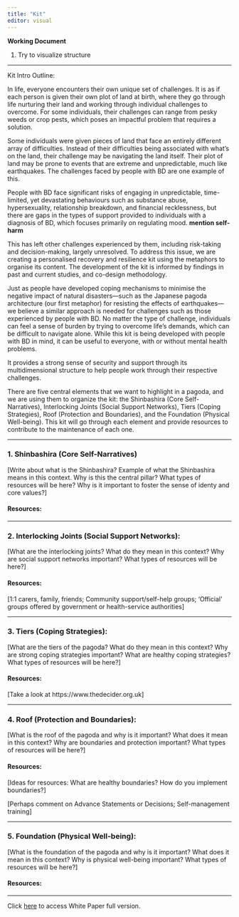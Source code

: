 ```yaml
---
title: "Kit"
editor: visual
---
```


**Working Document**

1.  Try to visualize structure

------------------------------------------------------------------------

Kit Intro Outline:

In life, everyone encounters their own unique set of challenges. It is as if each person is given their own plot of land at birth, where they go through life nurturing their land and working through individual challenges to overcome. For some individuals, their challenges can range from pesky weeds or crop pests, which poses an impactful problem that requires a solution.

Some individuals were given pieces of land that face an entirely different array of difficulties. Instead of their difficulties being associated with what's on the land, their challenge may be navigating the land itself. Their plot of land may be prone to events that are extreme and unpredictable, much like earthquakes. The challenges faced by people with BD are one example of this.

People with BD face significant risks of engaging in unpredictable, time-limited, yet devastating behaviours such as substance abuse, hypersexuality, relationship breakdown, and financial recklessness, but there are gaps in the types of support provided to individuals with a diagnosis of BD, which focuses primarily on regulating mood.  **mention self-harm**

This has left other challenges experienced by them, including risk-taking and decision-making, largely unresolved. To address this issue, we are creating a personalised recovery and resilience kit using the metaphors to organise its content. The development of the kit is informed by findings in past and current studies, and co-design methodology.

Just as people have developed coping mechanisms to minimise the negative impact of natural disasters—such as the Japanese pagoda architecture (our first metaphor) for resisting the effects of earthquakes—we believe a similar approach is needed for challenges such as those experienced by people with BD. No matter the type of challenge, individuals can feel a sense of burden by trying to overcome life's demands, which can be difficult to navigate alone. While this kit is being developed with people with BD in mind, it can be useful to everyone, with or without mental health problems.

It provides a strong sense of security and support through its multidimensional structure to help people work through their respective challenges.

There are five central elements that we want to highlight in a pagoda, and we are using them to organize the kit: the Shinbashira (Core Self-Narratives), Interlocking Joints (Social Support Networks), Tiers (Coping Strategies), Roof (Protection and Boundaries), and the Foundation (Physical Well-being). This kit will go through each element and provide resources to contribute to the maintenance of each one.

------------------------------------------------------------------------

### **1. Shinbashira (Core Self-Narratives)**

\[Write about what is the Shinbashira? Example of what the Shinbashira means in this context. Why is this the central pillar? What types of resources will be here? Why is it important to foster the sense of identy and core values?\]

#### **Resources:**

------------------------------------------------------------------------

### **2. Interlocking Joints (Social Support Networks)**:

\[What are the interlocking joints? What do they mean in this context? Why are social support networks important? What types of resources will be here?\]

#### **Resources:**

\[1:1 carers, family, friends; Community support/self-help groups; 'Official' groups offered by government or health-service authorities\]

------------------------------------------------------------------------

### **3. Tiers (Coping Strategies)**:

\[What are the tiers of the pagoda? What do they mean in this context? Why are strong coping strategies important? What are healthy coping strategies? What types of resources will be here?\]

#### **Resources:**

\[Take a look at https://www.thedecider.org.uk\]

------------------------------------------------------------------------

### **4. Roof (Protection and Boundaries):**

\[What is the roof of the pagoda and why is it important? What does it mean in this context? Why are boundaries and protection important? What types of resources will be here?\]

#### **Resources:**

\[Ideas for resources: What are healthy boundaries? How do you implement boundaries?\]

\[Perhaps comment on Advance Statements or Decisions; Self-management training\]

------------------------------------------------------------------------

### **5. Foundation (Physical Well-being)**:

\[What is the foundation of the pagoda and why is it important? What does it mean in this context? Why is physical well-being important? What types of resources will be here?\]

#### **Resources:**

------------------------------------------------------------------------

Click [here](https://github.com/LuciaNico/bipolarvirtual/blob/main/RRP%20white%20paper.pdf) to access White Paper full version.
